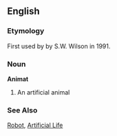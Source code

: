 ==English==
===Etymology===
First used by by S.W. Wilson in 1991.
===Noun===
'''Animat'''
# An artificial animal
===See Also===
[[Robot]], [[Artificial Life]]